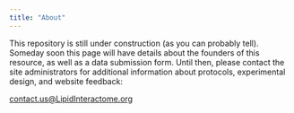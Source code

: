 ```yaml
---
title: "About"
---
```


This repository is still under construction (as you can probably tell). Someday soon this page will have details about the founders of this resource, as well as a data submission form. Until then, please contact the site administrators for additional information about protocols, experimental design, and website feedback:

 <contact.us@LipidInteractome.org>{target="_blank"}